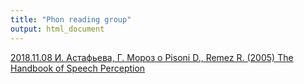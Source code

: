 ```yaml
---
title: "Phon reading group"
output: html_document
---
```


[2018.11.08 И. Астафьева, Г. Мороз о Pisoni D., Remez R. (2005) The Handbook of Speech Perception](https://agricolamz.github.io/phonreadinggroup/)